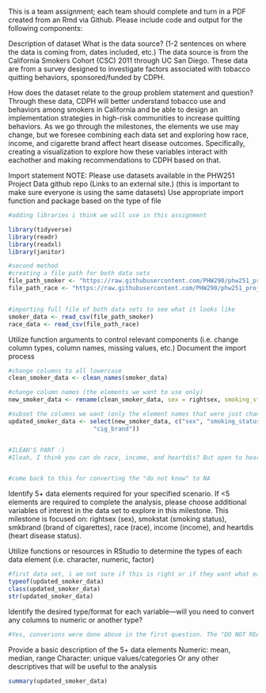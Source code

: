 This is a team assignment; each team should complete and turn in a PDF created from an Rmd via Github. Please include code and output for the following components:



Description of dataset
What is the data source? (1-2 sentences on where the data is coming from, dates included, etc.)
The data source is from the California Smokers Cohort (CSC) 2011 through UC San Diego. These data are from a survey designed to investigate factors associated with tobacco quitting behaviors, sponsored/funded by CDPH.




How does the dataset relate to the group problem statement and question?
Through these data, CDPH will better understand tobacco use and behaviors among smokers in California and be able to design an implementation strategies in high-risk communities to increase quitting behaviors. As we go through the milestones, the elements we use may change, but we foresee combining each data set and exploring how race, income, and cigarette brand affect heart disease outcomes. Specifically, creating a visualization to explore how these variables interact with eachother and making recommendations to CDPH based on that.



Import statement
NOTE: Please use datasets available in the PHW251 Project Data github repo (Links to an external site.) (this is important to make sure everyone is using the same datasets)
Use appropriate import function and package based on the type of file


```r

#adding libraries i think we will use in this assignment

library(tidyverse)
library(readr)
library(readxl)
library(janitor)

```

```r

#second method
#creating a file path for both data sets
file_path_smoker <- "https://raw.githubusercontent.com/PHW290/phw251_projectdata/main/ca_csc_smoker_data.csv"
file_path_race <- "https://raw.githubusercontent.com/PHW290/phw251_projectdata/main/ca_csc_outcome_race_data.csv"


#importing full file of both data sets to see what it looks like
smoker_data <- read_csv(file_path_smoker)
race_data <- read_csv(file_path_race)

```


Utilize function arguments to control relevant components (i.e. change column types, column names, missing values, etc.)
Document the import process
```r

#change columns to all lowercase
clean_smoker_data <- clean_names(smoker_data)

#change column names (the elements we want to use only)
new_smoker_data <- rename(clean_smoker_data, sex = rightsex, smoking_status = smokstat, cig_brand = smkbrand)

#subset the columns we want (only the element names that were just changed above)
updated_smoker_data <- select(new_smoker_data, c("sex", "smoking_status",
                        "cig_brand"))


#ILEAH'S PART :)
#Ileah, I think you can do race, income, and heartdis? But open to hearing what you think!


#come back to this for converting the "do not know" to NA

```


Identify 5+ data elements required for your specified scenario. If <5 elements are required to complete the analysis, please choose additional variables of interest in the data set to explore in this milestone.
This milestone is focused on: rightsex (sex), smokstat (smoking status), smkbrand (brand of cigarettes), race (race), income (income), and heartdis (heart disease status).



Utilize functions or resources in RStudio to determine the types of each data element (i.e. character, numeric, factor)
```r

#first data set, i am not sure if this is right or if they want what each variable is (sex, smoking brand, smoking status individually?)
typeof(updated_smoker_data)
class(updated_smoker_data)
str(updated_smoker_data)

```



Identify the desired type/format for each variable—will you need to convert any columns to numeric or another type? 
```r

#Yes, converions were done above in the first question. The "DO NOT READ" were converted into NA.

```


Provide a basic description of the 5+ data elements
Numeric: mean, median, range
Character:  unique values/categories
Or any other descriptives that will be useful to the analysis
```r

summary(updated_smoker_data)

```

